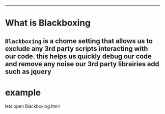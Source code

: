 



<WSlideMain
  subtitle=""
  title="Blackboxing"
/>

---
# What is Blackboxing

`Blackboxing` is a chome setting that allows us to exclude any 3rd party
scripts interacting with our code.
<Notes>
this helps us quickly debug our code and remove any noise our 3rd party
librairies add such as jquery
</Notes>
---

# example

<Notes>
lets open Blackboxing.html
</Notes>

